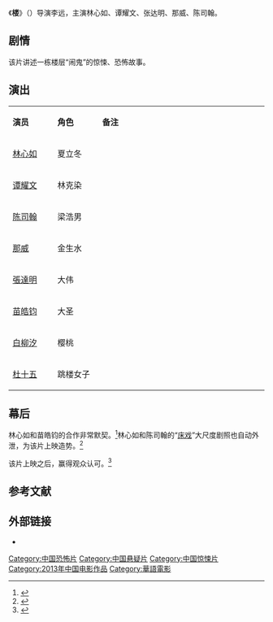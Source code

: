 {{电影信息框
| 片名     = 楼
| 电影原名 = ''{{lang|en|The House}}''
| 图像     = 
| 图像说明 = 
| 导演     = [[李远|李远]]
| 监制     = 
| 制片     = 任仲伦、程力栋
| 编剧     = 程力栋
| 剧本     = 
| 原著     = 
| 主演     = 林心如<br>谭耀文<br>张达明<br>那威<br>陈司翰
| 主题曲   = 
| 片头曲   = 
| 片尾曲   = 
| 配乐     = 
| 摄影     = 耿云
| 剪辑     = 
| 制片商   = 上海电影集团公司<br>浙江永乐影视制作有限公司
| 发行商   = 
| 上映日期 = {{Film date|2013|3|28|中国大陆}}<ref>{{cite web |url=http://ent.sina.com.cn/m/c/2013-03-27/17243887057.shtml |title=《楼》陈司翰剑走偏锋 林心如情陷迷局 |year=2013 |work=新浪 |access-date=2014-03-21 |archive-date=2019-09-30 |archive-url=https://web.archive.org/web/20190930231949/http://ent.sina.com.cn/m/c/2013-03-27/17243887057.shtml |dead-url=no }}</ref>
| 片长     = 85分钟
| 产地     = {{CHNML}}
| 语言     = 普通话
| 预算     = 
| 票房     = 
| 前集     = 
| 续集     = 
}}
《'''楼'''》（{{lang-en|''The House''}}）导演李远，主演林心如、谭耀文、张达明、那威、陈司翰。

==剧情==
该片讲述一栋楼层“闹鬼”的惊悚、恐怖故事。

== 演出 ==
{|class="wikitable " width="40%"
|- style="background:cornflowerblue; color:white" align=center
|style="width:7%"|'''演员'''||style="width:7%"|'''角色'''||style="width:26%"|'''备注'''
|-
| [[林心如|林心如]] || 夏立冬 || 
|-
| [[谭耀文|谭耀文]] || 林克染 ||
|- 
| [[陈司翰|陈司翰]] || 梁浩男 || 
|- 
| [[那威|那威]] || 金生水 || 
|-
| [[張達明_(演員)|張達明]] || 大伟 || 
|-
| [[苗皓钧|苗皓钧]] ||大圣 || 
|-
| [[白柳汐|白柳汐]] || 樱桃 || 
|-
| [[杜十五|杜十五]] || 跳楼女子 || 
|}

== 幕后 ==
林心如和苗皓钧的合作非常默契。<ref>{{cite web |url=http://ent.sina.com.cn/m/c/2013-03-28/16413887999.shtml |title=《楼》上映 苗皓钧林心如合作默契十足 |date=2013-03-28 |accessdate=2014-03-21 |work=新浪 |archive-date=2019-09-23 |archive-url=https://web.archive.org/web/20190923105859/http://ent.sina.com.cn/m/c/2013-03-28/16413887999.shtml |dead-url=no }}</ref>林心如和陈司翰的“[[床戏|床戏]]”大尺度剧照也自动外泄，为该片上映造势。<ref>{{cite web|url=http://www.sd.xinhuanet.com/news/2013-03/26/c_115164591.htm|title=惊悚片《楼》大尺度剧照曝光 林心如深陷鬼楼|date=2013-03-26|accessdate=2014-03-21|work=新华网|deadurl=yes|archiveurl=https://web.archive.org/web/20160304120613/http://www.sd.xinhuanet.com/news/2013-03/26/c_115164591.htm|archivedate=2016-03-04}}</ref>

该片上映之后，赢得观众认可。<ref>{{cite web |url=http://www.hunantv.com/p/20130521/1716432892.html |title=惊悚喜剧《楼》 林心如谭耀文再续“半生缘”|accessdate=2014-03-21 |date=2013-05-21 |work=金鹰网}}</ref>

==参考文献==
{{reflist}}

== 外部链接==
* {{douban}}

{{DEFAULTSORT:Lou楼}}
[[Category:中国恐怖片|Category:中国恐怖片]]
[[Category:中国悬疑片|Category:中国悬疑片]]
[[Category:中国惊悚片|Category:中国惊悚片]]
[[Category:2013年中国电影作品|Category:2013年中国电影作品]]
[[Category:華語電影|Category:華語電影]]
